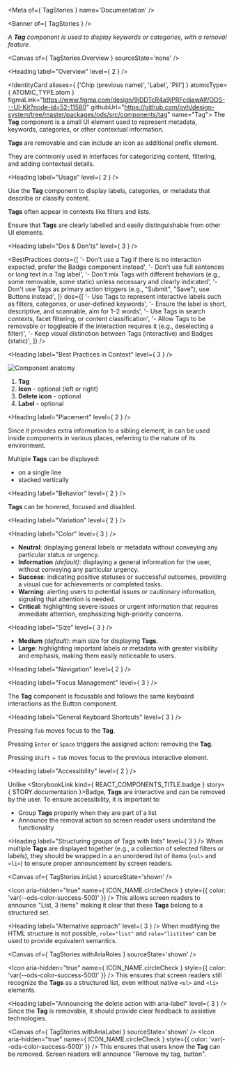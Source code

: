 
<Meta of={ TagStories } name='Documentation' />

<Banner of={ TagStories } />

_A **Tag** component is used to display keywords or categories, with a removal feature._

<Canvas of={ TagStories.Overview } sourceState='none' />

<Heading label="Overview" level={ 2 } />

<IdentityCard aliases={ ['Chip (previous name)', 'Label', 'Pill'] }
              atomicType={ ATOMIC_TYPE.atom }
              figmaLink="https://www.figma.com/design/9jDDTcR4a9jPRFcdjawAlf/ODS---UI-Kit?node-id=52-11580"
              githubUrl="https://github.com/ovh/design-system/tree/master/packages/ods/src/components/tag"
              name="Tag">
  The **Tag** component is a small UI element used to represent metadata, keywords, categories, or other contextual
  information.

  **Tags** are removable and can include an icon as additional prefix element.

  They are commonly used in interfaces for categorizing content, filtering, and adding contextual details.
</IdentityCard>

<Heading label="Usage" level={ 2 } />

Use the **Tag** component to display labels, categories, or metadata that describe or classify content.

**Tags** often appear in contexts like filters and lists.

Ensure that **Tags** are clearly labelled and easily distinguishable from other UI elements.

<Heading label="Dos & Don'ts" level={ 3 } />

<BestPractices
  donts={[
    '- Don\'t use a Tag if there is no interaction expected, prefer the Badge component instead',
    '- Don\'t use full sentences or long text in a Tag label',
    '- Don\'t mix Tags with different behaviors (e.g., some removable, some static) unless necessary and clearly indicated',
    '- Don\'t use Tags as primary action triggers (e.g., "Submit", "Save"), use Buttons instead',
  ]}
  dos={[
    '- Use Tags to represent interactive labels such as filters, categories, or user-defined keywords',
    '- Ensure the label is short, descriptive, and scannable, aim for 1–2 words',
    '- Use Tags in search contexts, facet filtering, or content classification',
    '- Allow Tags to be removable or toggleable if the interaction requires it (e.g., deselecting a filter)',
    '- Keep visual distinction between Tags (interactive) and Badges (static)',
  ]}
/>

<Heading label="Best Practices in Context" level={ 3 } />

![Component anatomy](components/tag/anatomy.png "Component anatomy")

1. **Tag**
2. **Icon** - optional (left or right)
3. **Delete icon** - optional
4. **Label** - optional

<Heading label="Placement" level={ 2 } />

Since it provides extra information to a sibling element, in can be used inside components in various places, referring to the nature of its environment.

Multiple **Tags** can be displayed:
- on a single line
- stacked vertically

<Heading label="Behavior" level={ 2 } />

**Tags** can be hovered, focused and disabled.

<Heading label="Variation" level={ 2 } />

<Heading label="Color" level={ 3 } />

- **Neutral**: displaying general labels or metadata without conveying any particular status or urgency.
- **Information** _(default)_: displaying a general information for the user, without conveying any particular urgency.
- **Success**: indicating positive statuses or successful outcomes, providing a visual cue for achievements or completed tasks.
- **Warning**: alerting users to potential issues or cautionary information, signaling that attention is needed.
- **Critical**: highlighting severe issues or urgent information that requires immediate attention, emphasizing high-priority concerns.

<Heading label="Size" level={ 3 } />

- **Medium** _(default)_: main size for displaying **Tags**.
- **Large**: highlighting important labels or metadata with greater visibility and emphasis, making them easily noticeable to users.

<Heading label="Navigation" level={ 2 } />

<Heading label="Focus Management" level={ 3 } />

The **Tag** component is focusable and follows the same keyboard interactions as the Button component.

<Heading label="General Keyboard Shortcuts" level={ 3 } />

Pressing `Tab` moves focus to the **Tag**.

Pressing `Enter` or `Space` triggers the assigned action: removing the **Tag**.

Pressing `Shift` + `Tab` moves focus to the previous interactive element.

<Heading label="Accessibility" level={ 2 } />

Unlike <StorybookLink kind={ REACT_COMPONENTS_TITLE.badge } story={ STORY.documentation }>Badge</StorybookLink>, **Tags** are interactive and can be removed by the user.
To ensure accessibility, it is important to:

- Group **Tags** properly when they are part of a list
- Announce the removal action so screen reader users understand the functionality

<Heading label="Structuring groups of Tags with lists" level={ 3 } />
When multiple **Tags** are displayed together (e.g., a collection of selected filters or labels), they should be wrapped in a an unordered list of items (`<ul>` and `<li>`) to ensure proper announcement by screen readers.

<Canvas of={ TagStories.inList } sourceState='shown' />

  <Icon aria-hidden="true"
        name={ ICON_NAME.circleCheck }
        style={{ color: 'var(--ods-color-success-500)' }} /> This allows screen readers to announce "List, 3 items" making it clear that these **Tags** belong to a structured set.

<Heading label="Alternative approach" level={ 3 } />
When modifying the HTML structure is not possible, `role="list"` and `role="listitem"` can be used to provide equivalent semantics.

<Canvas of={ TagStories.withAriaRoles } sourceState='shown' />

  <Icon aria-hidden="true"
        name={ ICON_NAME.circleCheck }
        style={{ color: 'var(--ods-color-success-500)' }} /> This ensures that screen readers still recognize the **Tags** as a structured list, even without native `<ul>` and `<li>` elements.

<Heading label="Announcing the delete action with aria-label" level={ 3 } />
Since the **Tag** is removable, it should provide clear feedback to assistive technologies.

  <Canvas of={ TagStories.withAriaLabel } sourceState='shown' />
  <Icon aria-hidden="true"
        name={ ICON_NAME.circleCheck }
        style={{ color: 'var(--ods-color-success-500)' }} /> This ensures that users know the **Tag** can be removed. Screen readers will announce "Remove my tag, button".
